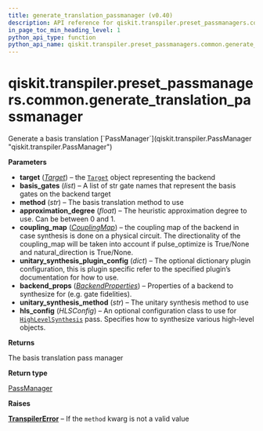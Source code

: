 ```yaml
---
title: generate_translation_passmanager (v0.40)
description: API reference for qiskit.transpiler.preset_passmanagers.common.generate_translation_passmanager in qiskit v0.40
in_page_toc_min_heading_level: 1
python_api_type: function
python_api_name: qiskit.transpiler.preset_passmanagers.common.generate_translation_passmanager
---
```


<span id="qiskit-transpiler-preset-passmanagers-common-generate-translation-passmanager" />

# qiskit.transpiler.preset\_passmanagers.common.generate\_translation\_passmanager

<Function id="qiskit.transpiler.preset_passmanagers.common.generate_translation_passmanager" isDedicatedPage={true} github="https://github.com/qiskit/qiskit/tree/stable/0.23/qiskit/transpiler/preset_passmanagers/common.py" signature="generate_translation_passmanager(target, basis_gates=None, method='translator', approximation_degree=None, coupling_map=None, backend_props=None, unitary_synthesis_method='default', unitary_synthesis_plugin_config=None, hls_config=None)">
  Generate a basis translation [`PassManager`](qiskit.transpiler.PassManager "qiskit.transpiler.PassManager")

  **Parameters**

  *   **target** ([*Target*](qiskit.transpiler.Target "qiskit.transpiler.Target")) – the [`Target`](qiskit.transpiler.Target "qiskit.transpiler.Target") object representing the backend
  *   **basis\_gates** (*list*) – A list of str gate names that represent the basis gates on the backend target
  *   **method** (*str*) – The basis translation method to use
  *   **approximation\_degree** (*float*) – The heuristic approximation degree to use. Can be between 0 and 1.
  *   **coupling\_map** ([*CouplingMap*](qiskit.transpiler.CouplingMap "qiskit.transpiler.CouplingMap")) – the coupling map of the backend in case synthesis is done on a physical circuit. The directionality of the coupling\_map will be taken into account if pulse\_optimize is True/None and natural\_direction is True/None.
  *   **unitary\_synthesis\_plugin\_config** (*dict*) – The optional dictionary plugin configuration, this is plugin specific refer to the specified plugin’s documentation for how to use.
  *   **backend\_props** ([*BackendProperties*](qiskit.providers.models.BackendProperties "qiskit.providers.models.BackendProperties")) – Properties of a backend to synthesize for (e.g. gate fidelities).
  *   **unitary\_synthesis\_method** (*str*) – The unitary synthesis method to use
  *   **hls\_config** (*HLSConfig*) – An optional configuration class to use for [`HighLevelSynthesis`](qiskit.transpiler.passes.HighLevelSynthesis "qiskit.transpiler.passes.HighLevelSynthesis") pass. Specifies how to synthesize various high-level objects.

  **Returns**

  The basis translation pass manager

  **Return type**

  [PassManager](qiskit.transpiler.PassManager "qiskit.transpiler.PassManager")

  **Raises**

  [**TranspilerError**](qiskit.transpiler.TranspilerError "qiskit.transpiler.TranspilerError") – If the `method` kwarg is not a valid value
</Function>

